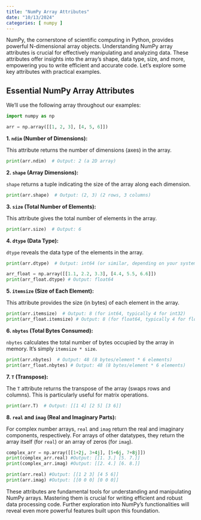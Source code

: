 ```yaml
---
title: "NumPy Array Attributes"
date: "10/13/2024"
categories: [ numpy ]
---
```



NumPy, the cornerstone of scientific computing in Python, provides powerful N-dimensional array objects. Understanding NumPy array attributes is crucial for effectively manipulating and analyzing data. These attributes offer insights into the array's shape, data type, size, and more, empowering you to write efficient and accurate code. Let's explore some key attributes with practical examples.


## Essential NumPy Array Attributes

We'll use the following array throughout our examples:

```python
import numpy as np

arr = np.array([[1, 2, 3], [4, 5, 6]]) 
```

**1. `ndim` (Number of Dimensions):**

This attribute returns the number of dimensions (axes) in the array.

```python
print(arr.ndim)  # Output: 2 (a 2D array)
```

**2. `shape` (Array Dimensions):**

`shape` returns a tuple indicating the size of the array along each dimension.

```python
print(arr.shape)  # Output: (2, 3) (2 rows, 3 columns)
```

**3. `size` (Total Number of Elements):**

This attribute gives the total number of elements in the array.

```python
print(arr.size)  # Output: 6
```

**4. `dtype` (Data Type):**

`dtype` reveals the data type of the elements in the array.

```python
print(arr.dtype)  # Output: int64 (or similar, depending on your system)

arr_float = np.array([[1.1, 2.2, 3.3], [4.4, 5.5, 6.6]])
print(arr_float.dtype) # Output: float64
```

**5. `itemsize` (Size of Each Element):**

This attribute provides the size (in bytes) of each element in the array.

```python
print(arr.itemsize)  # Output: 8 (for int64, typically 4 for int32)
print(arr_float.itemsize) # Output: 8 (for float64, typically 4 for float32)
```

**6. `nbytes` (Total Bytes Consumed):**

`nbytes` calculates the total number of bytes occupied by the array in memory. It's simply `itemsize * size`.

```python
print(arr.nbytes)  # Output: 48 (8 bytes/element * 6 elements)
print(arr_float.nbytes) # Output: 48 (8 bytes/element * 6 elements)

```

**7. `T` (Transpose):**

The `T` attribute returns the transpose of the array (swaps rows and columns).  This is particularly useful for matrix operations.

```python
print(arr.T)  # Output: [[1 4] [2 5] [3 6]]
```

**8. `real` and `imag` (Real and Imaginary Parts):**

For complex number arrays, `real` and `imag` return the real and imaginary components, respectively.  For arrays of other datatypes, they return the array itself (for `real`) or an array of zeros (for `imag`).

```python
complex_arr = np.array([[1+2j, 3+4j], [5+6j, 7+8j]])
print(complex_arr.real) #Output: [[1. 3.] [5. 7.]]
print(complex_arr.imag) #Output: [[2. 4.] [6. 8.]]

print(arr.real) #Output: [[1 2 3] [4 5 6]]
print(arr.imag) #Output: [[0 0 0] [0 0 0]]
```

These attributes are fundamental tools for understanding and manipulating NumPy arrays.  Mastering them is crucial for writing efficient and robust data processing code.  Further exploration into NumPy's functionalities will reveal even more powerful features built upon this foundation.

